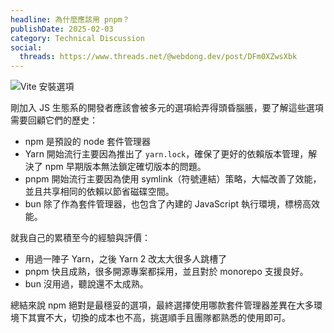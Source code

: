 ```yaml
---
headline: 為什麼應該用 pnpm？
publishDate: 2025-02-03
category: Technical Discussion
social:
  threads: https://www.threads.net/@webdong.dev/post/DFm0XZwsXbk
---
```


![Vite 安裝選項](vite-install-options.webp)

剛加入 JS 生態系的開發者應該會被多元的選項給弄得頭昏腦脹，要了解這些選項需要回顧它們的歷史：

- npm 是預設的 node 套件管理器
- Yarn 開始流行主要因為推出了 `yarn.lock`，確保了更好的依賴版本管理，解決了 npm 早期版本無法鎖定確切版本的問題。
- pnpm 開始流行主要因為使用 symlink（符號連結）策略，大幅改善了效能，並且共享相同的依賴以節省磁碟空間。
- bun 除了作為套件管理器，也包含了內建的 JavaScript 執行環境，標榜高效能。

就我自己的累積至今的經驗與評價：

- 用過一陣子 Yarn，之後 Yarn 2 改太大很多人跳槽了
- pnpm 快且成熟，很多開源專案都採用，並且對於 monorepo 支援良好。
- bun 沒用過，聽說還不太成熟。

總結來說 npm 絕對是最穩妥的選項，最終選擇使用哪款套件管理器差異在大多環境下其實不大，切換的成本也不高，挑選順手且團隊都熟悉的使用即可。
